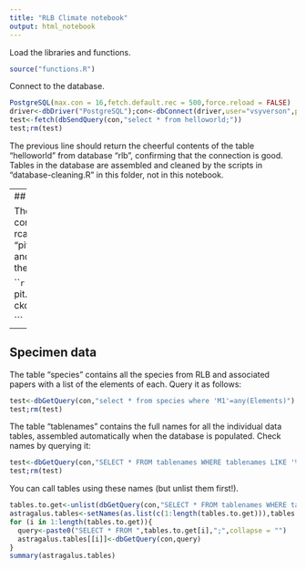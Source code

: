 ```yaml
---
title: "RLB Climate notebook"
output: html_notebook
---
```

Load the libraries and functions.
```r
source("functions.R")
```
Connect to the database.
```r
PostgreSQL(max.con = 16,fetch.default.rec = 500,force.reload = FALSE)
driver<-dbDriver("PostgreSQL");con<-dbConnect(driver,user="vsyverson",password="gymnogyps",dbname="rlb")
test<-fetch(dbSendQuery(con,"select * from helloworld;"))
test;rm(test)
```
The previous line should return the cheerful contents of the table "helloworld" from database "rlb", confirming that the connection is good. 
Tables in the database are assembled and cleaned by the scripts in "database-cleaning.R" in this folder, not in this notebook. 

---
## 14C ages

The following code pulls the 14C ages from the database, converts pit number to a factor, removes NAs, and runs rcarbon::calibrate(), returning the data formatted as (1) a list "pit.ages.cal" with age calibrations grouped by pit number and (2) a data frame "all.ages" containing calibrations for all the dates in the input table.
```r
ages<-dbGetQuery(con,"select * from c14samples;")
ages$pit<-factor(ages$pit)
ages$uncal14cage<-as.numeric(ages$uncal14cage);ages$uncal14cerror=as.numeric(ages$uncal14cerror)
ages.clean<-ages
calpits<-split(ages.clean,ages.clean$pit)
pit.ages.cal<-lapply(calpits,calibrate.pit.ages)
all.ages<-calibrate(x=as.numeric(ages.clean$uncal14cage),errors=as.numeric(ages.clean$uncal14cerror))
all.ages<-calibrate.pit.ages(ages.clean)
```
Summarize the calibrated ages using Bayesian CKDE algorithm of Brown (2017). This is annoying because you have to call the objects by name and not index for some reason.

```r
pit.randomdates<-sampleDates(pit.ages.cal$`23`)
pit.kde<-ckde(pit.randomdates,timeRange=c(100000,1000),bw=100)

```

---
## Specimen data

The table "species" contains all the species from RLB and associated papers with a list of the elements of each. Query it as follows:
```r
test<-dbGetQuery(con,"select * from species where 'M1'=any(Elements)")
test;rm(test)
```
The table "tablenames" contains the full names for all the individual data tables, assembled automatically when the database is populated. Check names by querying it:
```r
test<-dbGetQuery(con,"SELECT * FROM tablenames WHERE tablenames LIKE '%buteo%';")
test;rm(test)
```
You can call tables using these names (but unlist them first!).
```r
tables.to.get<-unlist(dbGetQuery(con,"SELECT * FROM tablenames WHERE tablenames LIKE '%astragalus%';"))
astragalus.tables<-setNames(as.list(c(1:length(tables.to.get))),tables.to.get)
for (i in 1:length(tables.to.get)){
  query<-paste0("SELECT * FROM ",tables.to.get[i],";",collapse = "")
  astragalus.tables[[i]]<-dbGetQuery(con,query)
}
summary(astragalus.tables)
```


